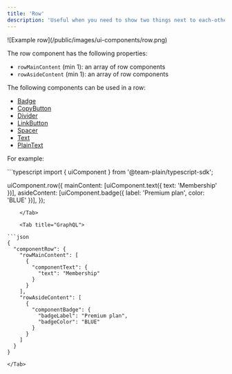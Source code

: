 ```yaml
---
title: 'Row'
description: 'Useful when you need to show two things next to each-other.'
---
```


<Frame>![Example row](/public/images/ui-components/row.png)</Frame>

The row component has the following properties:

- `rowMainContent` (min 1): an array of row components
- `rowAsideContent` (min 1): an array of row components

The following components can be used in a row:

- [Badge](/ui-components/badge)
- [CopyButton](/ui-components/copy-button)
- [Divider](/ui-components/divider)
- [LinkButton](/ui-components/link-button)
- [Spacer](/ui-components/spacer)
- [Text](/ui-components/text)
- [PlainText](/ui-components/plain-text)

For example:

<Tabs>
    <Tab title="Typescript SDK">
```typescript
import { uiComponent } from '@team-plain/typescript-sdk';
 
uiComponent.row({
  mainContent: [uiComponent.text({ text: 'Membership' })],
  asideContent: [uiComponent.badge({ label: 'Premium plan', color: 'BLUE' })],
});
```
    </Tab>

    <Tab title="GraphQL">

```json
{
  "componentRow": {
    "rowMainContent": [
      {
        "componentText": {
          "text": "Membership"
        }
      }
    ],
    "rowAsideContent": [
      {
        "componentBadge": {
          "badgeLabel": "Premium plan",
          "badgeColor": "BLUE"
        }
      }
    ]
  }
}
```

    </Tab>

</Tabs>
